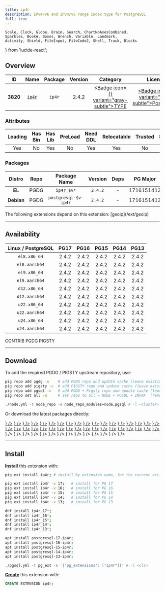 ```yaml
---
title: ip4r
description: IPv4/v6 and IPv4/v6 range index type for PostgreSQL
full: true
---
```


    Scale, Clock, Globe, Brain, Search, ChartNoAxesCombined,
    Sparkles, BookA, Boxes, Wrench, Variable, Landmark,
    Activity, Shield, FileInput, FileCode2, Shell, Truck, Blocks
} from 'lucide-react';

## Overview

| <TooltipIconButton tooltip="Extension unique identifier" side="top">ID</TooltipIconButton> | <TooltipIconButton tooltip="Extension name" side="top">Name</TooltipIconButton> | <TooltipIconButton tooltip="Package name for installation" side="top">Package</TooltipIconButton> | <TooltipIconButton tooltip="Latest available extension version" side="top">Version</TooltipIconButton> | <TooltipIconButton tooltip="Extension category" side="top">Category</TooltipIconButton> | <TooltipIconButton tooltip="Open source license" side="top">License</TooltipIconButton> | <TooltipIconButton tooltip="Programming language" side="top">Lang</TooltipIconButton> |
|:--------:|:--------:|:----------:|:--------------:|:---------------------------------------:|:------------------------------------------------------:|:----:|
| **3820** | [`ip4r`](https://github.com/RhodiumToad/ip4r) | `ip4r` | 2.4.2 | <a href="/ext/type" className="no-underline"><Badge icon={<Boxes />} variant="gray-subtle">TYPE</Badge></a> | <a href="/ext/list/license#postgresql" className="no-underline"><Badge icon={<Scale />} variant="blue-subtle">PostgreSQL</Badge></a> | <a href="/ext/list/lang#c"><Badge icon={<FileCode2 />} variant="blue-subtle">C</Badge></a> |

### Attributes

| <TooltipIconButton tooltip="The Primary Leading extension in the Package" side="top">Leading</TooltipIconButton> | <TooltipIconButton tooltip="Contains binary utils" side="top">Has Bin</TooltipIconButton> | <TooltipIconButton tooltip="Contains .so shared library files" side="top">Has Lib</TooltipIconButton> | <TooltipIconButton tooltip="Requires preloading via shared_preload_libraries" side="top">PreLoad</TooltipIconButton> | <TooltipIconButton tooltip="Requires CREATE EXTENSION DDL command" side="top">Need DDL</TooltipIconButton> | <TooltipIconButton tooltip="Can be installed in any schema" side="top">Relocatable</TooltipIconButton> | <TooltipIconButton tooltip="Can be created by non-superuser" side="top">Trusted</TooltipIconButton> | <TooltipIconButton tooltip="Schemas used by this extension" side="top">Schemas</TooltipIconButton> |
|:-------:|:-------:|:-------:|:-------:|:--------:|:-----------:|:-------:|:-------:|
| Yes | No | Yes | No | Yes | Yes | No | - |

### Packages

| <TooltipIconButton tooltip="Linux distribution family, EL or Debian" side="top">Distro</TooltipIconButton> | <TooltipIconButton tooltip="Package repository" side="top">Repo</TooltipIconButton> | <TooltipIconButton tooltip="The RPM/DEB Package Name Pattern (replace $v with real pg major)" side="top">Package Name</TooltipIconButton> | <TooltipIconButton tooltip="Latest package version" side="top">Version</TooltipIconButton> | <TooltipIconButton tooltip="RPM/DEB Package dependencies" side="top">Deps</TooltipIconButton> | <TooltipIconButton tooltip="Available in these PostgreSQL Major Versions" side="top">PG Major</TooltipIconButton> |
|:----------:|:--------:|:------------------------:|:-----------:|:------------:|:------------------:|
|   **EL**   | <Badge variant="blue-subtle"><span className="font-bold">PGDG</span></Badge> | `ip4r_$v*` | `2.4.2` | - | <Badge variant="green-subtle">17</Badge><Badge variant="green-subtle">16</Badge><Badge variant="green-subtle">15</Badge><Badge variant="green-subtle">14</Badge><Badge variant="green-subtle">13</Badge> |
| **Debian** | <Badge variant="blue-subtle"><span className="font-bold">PGDG</span></Badge> | `postgresql-$v-ip4r` | `2.4.2` | - | <Badge variant="green-subtle">17</Badge><Badge variant="green-subtle">16</Badge><Badge variant="green-subtle">15</Badge><Badge variant="green-subtle">14</Badge><Badge variant="green-subtle">13</Badge> |


<Callout title="Dependent Extensions" type="info">
    The following extensions depend on this extension: [geoip](/ext/geoip)
</Callout>


------

## Availability

| <TooltipIconButton tooltip="Linux Distro Arch / PostgreSQL Major Version" side="top">Linux / PostgreSQL </TooltipIconButton> | **PG17** | **PG16** | **PG15** | **PG14** | **PG13** |
|:-----:|:-----:|:-----:|:-----:|:-----:|:-----:|
| `el8.x86_64` | <Badge variant="blue-subtle">2.4.2</Badge> | <Badge variant="blue-subtle">2.4.2</Badge> | <Badge variant="blue-subtle">2.4.2</Badge> | <Badge variant="blue-subtle">2.4.2</Badge> | <Badge variant="blue-subtle">2.4.2</Badge> |
| `el8.aarch64` | <Badge variant="blue-subtle">2.4.2</Badge> | <Badge variant="blue-subtle">2.4.2</Badge> | <Badge variant="blue-subtle">2.4.2</Badge> | <Badge variant="blue-subtle">2.4.2</Badge> | <Badge variant="blue-subtle">2.4.2</Badge> |
| `el9.x86_64` | <Badge variant="blue-subtle">2.4.2</Badge> | <Badge variant="blue-subtle">2.4.2</Badge> | <Badge variant="blue-subtle">2.4.2</Badge> | <Badge variant="blue-subtle">2.4.2</Badge> | <Badge variant="blue-subtle">2.4.2</Badge> |
| `el9.aarch64` | <Badge variant="blue-subtle">2.4.2</Badge> | <Badge variant="blue-subtle">2.4.2</Badge> | <Badge variant="blue-subtle">2.4.2</Badge> | <Badge variant="blue-subtle">2.4.2</Badge> | <Badge variant="blue-subtle">2.4.2</Badge> |
| `d12.x86_64` | <Badge variant="blue-subtle">2.4.2</Badge> | <Badge variant="blue-subtle">2.4.2</Badge> | <Badge variant="blue-subtle">2.4.2</Badge> | <Badge variant="blue-subtle">2.4.2</Badge> | <Badge variant="blue-subtle">2.4.2</Badge> |
| `d12.aarch64` | <Badge variant="blue-subtle">2.4.2</Badge> | <Badge variant="blue-subtle">2.4.2</Badge> | <Badge variant="blue-subtle">2.4.2</Badge> | <Badge variant="blue-subtle">2.4.2</Badge> | <Badge variant="blue-subtle">2.4.2</Badge> |
| `u22.x86_64` | <Badge variant="blue-subtle">2.4.2</Badge> | <Badge variant="blue-subtle">2.4.2</Badge> | <Badge variant="blue-subtle">2.4.2</Badge> | <Badge variant="blue-subtle">2.4.2</Badge> | <Badge variant="blue-subtle">2.4.2</Badge> |
| `u22.aarch64` | <Badge variant="blue-subtle">2.4.2</Badge> | <Badge variant="blue-subtle">2.4.2</Badge> | <Badge variant="blue-subtle">2.4.2</Badge> | <Badge variant="blue-subtle">2.4.2</Badge> | <Badge variant="blue-subtle">2.4.2</Badge> |
| `u24.x86_64` | <Badge variant="blue-subtle">2.4.2</Badge> | <Badge variant="blue-subtle">2.4.2</Badge> | <Badge variant="blue-subtle">2.4.2</Badge> | <Badge variant="blue-subtle">2.4.2</Badge> | <Badge variant="blue-subtle">2.4.2</Badge> |
| `u24.aarch64` | <Badge variant="blue-subtle">2.4.2</Badge> | <Badge variant="blue-subtle">2.4.2</Badge> | <Badge variant="blue-subtle">2.4.2</Badge> | <Badge variant="blue-subtle">2.4.2</Badge> | <Badge variant="blue-subtle">2.4.2</Badge> |

<Badge variant="green-subtle"><span className="font-black">CONTRIB</span></Badge> <Badge variant="blue-subtle"><span className="font-black">PGDG</span></Badge> <Badge variant="amber-subtle"><span className="font-black">PIGSTY</span></Badge>

------

## Download

To add the required PGDG / PIGSTY upstream repository, use:

```bash tab="pig"
pig repo add pgdg -u    # add PGDG repo and update cache (leave existing repos)
pig repo add pigsty -u  # add PIGSTY repo and update cache (leave existing repos)
pig repo add pgsql -u   # add PGDG + Pigsty repo and update cache (leave existing repos)
pig repo set all -u     # set repo to all = NODE + PGSQL + INFRA  (remove existing repos)
```
```bash tab="pigsty"
./node.yml -t node_repo -e node_repo_modules=node,pgsql # -l <cluster>
```

Or download the latest packages directly:

<Files>
    <Folder name="el8.x86_64">
        <a href="https://download.postgresql.org/pub/repos/yum/17/redhat/rhel-8-x86_64/ip4r_17-2.4.2-2PGDG.rhel8.x86_64.rpm"><File name="ip4r_17-2.4.2-2PGDG.rhel8.x86_64.rpm" icon={<Package className="text-emerald-500" />} /></a>
        <a href="https://download.postgresql.org/pub/repos/yum/16/redhat/rhel-8-x86_64/ip4r_16-2.4.2-1PGDG.rhel8.x86_64.rpm"><File name="ip4r_16-2.4.2-1PGDG.rhel8.x86_64.rpm" icon={<Package className="text-emerald-500" />} /></a>
        <a href="https://download.postgresql.org/pub/repos/yum/15/redhat/rhel-8-x86_64/ip4r_15-2.4.2-1PGDG.rhel8.x86_64.rpm"><File name="ip4r_15-2.4.2-1PGDG.rhel8.x86_64.rpm" icon={<Package className="text-emerald-500" />} /></a>
        <a href="https://download.postgresql.org/pub/repos/yum/14/redhat/rhel-8-x86_64/ip4r_14-2.4.2-1PGDG.rhel8.x86_64.rpm"><File name="ip4r_14-2.4.2-1PGDG.rhel8.x86_64.rpm" icon={<Package className="text-emerald-500" />} /></a>
        <a href="https://download.postgresql.org/pub/repos/yum/13/redhat/rhel-8-x86_64/ip4r_13-2.4.2-1PGDG.rhel8.x86_64.rpm"><File name="ip4r_13-2.4.2-1PGDG.rhel8.x86_64.rpm" icon={<Package className="text-emerald-500" />} /></a>
    </Folder>
    <Folder name="el8.aarch64">
        <a href="https://download.postgresql.org/pub/repos/yum/17/redhat/rhel-8-aarch64/ip4r_17-2.4.2-2PGDG.rhel8.aarch64.rpm"><File name="ip4r_17-2.4.2-2PGDG.rhel8.aarch64.rpm" icon={<Package className="text-orange-500" />} /></a>
        <a href="https://download.postgresql.org/pub/repos/yum/16/redhat/rhel-8-aarch64/ip4r_16-2.4.2-1PGDG.rhel8.aarch64.rpm"><File name="ip4r_16-2.4.2-1PGDG.rhel8.aarch64.rpm" icon={<Package className="text-orange-500" />} /></a>
        <a href="https://download.postgresql.org/pub/repos/yum/15/redhat/rhel-8-aarch64/ip4r_15-2.4.2-1PGDG.rhel8.aarch64.rpm"><File name="ip4r_15-2.4.2-1PGDG.rhel8.aarch64.rpm" icon={<Package className="text-orange-500" />} /></a>
        <a href="https://download.postgresql.org/pub/repos/yum/14/redhat/rhel-8-aarch64/ip4r_14-2.4.2-1PGDG.rhel8.aarch64.rpm"><File name="ip4r_14-2.4.2-1PGDG.rhel8.aarch64.rpm" icon={<Package className="text-orange-500" />} /></a>
        <a href="https://download.postgresql.org/pub/repos/yum/13/redhat/rhel-8-aarch64/ip4r_13-2.4.2-1PGDG.rhel8.aarch64.rpm"><File name="ip4r_13-2.4.2-1PGDG.rhel8.aarch64.rpm" icon={<Package className="text-orange-500" />} /></a>
    </Folder>
    <Folder name="el9.x86_64">
        <a href="https://download.postgresql.org/pub/repos/yum/17/redhat/rhel-9-x86_64/ip4r_17-2.4.2-2PGDG.rhel9.x86_64.rpm"><File name="ip4r_17-2.4.2-2PGDG.rhel9.x86_64.rpm" icon={<Package className="text-emerald-500" />} /></a>
        <a href="https://download.postgresql.org/pub/repos/yum/16/redhat/rhel-9-x86_64/ip4r_16-2.4.2-1PGDG.rhel9.x86_64.rpm"><File name="ip4r_16-2.4.2-1PGDG.rhel9.x86_64.rpm" icon={<Package className="text-emerald-500" />} /></a>
        <a href="https://download.postgresql.org/pub/repos/yum/15/redhat/rhel-9-x86_64/ip4r_15-2.4.2-1PGDG.rhel9.x86_64.rpm"><File name="ip4r_15-2.4.2-1PGDG.rhel9.x86_64.rpm" icon={<Package className="text-emerald-500" />} /></a>
        <a href="https://download.postgresql.org/pub/repos/yum/14/redhat/rhel-9-x86_64/ip4r_14-2.4.2-1PGDG.rhel9.x86_64.rpm"><File name="ip4r_14-2.4.2-1PGDG.rhel9.x86_64.rpm" icon={<Package className="text-emerald-500" />} /></a>
        <a href="https://download.postgresql.org/pub/repos/yum/13/redhat/rhel-9-x86_64/ip4r_13-2.4.2-1PGDG.rhel9.x86_64.rpm"><File name="ip4r_13-2.4.2-1PGDG.rhel9.x86_64.rpm" icon={<Package className="text-emerald-500" />} /></a>
    </Folder>
    <Folder name="el9.aarch64">
        <a href="https://download.postgresql.org/pub/repos/yum/17/redhat/rhel-9-aarch64/ip4r_17-2.4.2-2PGDG.rhel9.aarch64.rpm"><File name="ip4r_17-2.4.2-2PGDG.rhel9.aarch64.rpm" icon={<Package className="text-orange-500" />} /></a>
        <a href="https://download.postgresql.org/pub/repos/yum/16/redhat/rhel-9-aarch64/ip4r_16-2.4.2-1PGDG.rhel9.aarch64.rpm"><File name="ip4r_16-2.4.2-1PGDG.rhel9.aarch64.rpm" icon={<Package className="text-orange-500" />} /></a>
        <a href="https://download.postgresql.org/pub/repos/yum/15/redhat/rhel-9-aarch64/ip4r_15-2.4.2-1PGDG.rhel9.aarch64.rpm"><File name="ip4r_15-2.4.2-1PGDG.rhel9.aarch64.rpm" icon={<Package className="text-orange-500" />} /></a>
        <a href="https://download.postgresql.org/pub/repos/yum/14/redhat/rhel-9-aarch64/ip4r_14-2.4.2-1PGDG.rhel9.aarch64.rpm"><File name="ip4r_14-2.4.2-1PGDG.rhel9.aarch64.rpm" icon={<Package className="text-orange-500" />} /></a>
        <a href="https://download.postgresql.org/pub/repos/yum/13/redhat/rhel-9-aarch64/ip4r_13-2.4.2-1PGDG.rhel9.aarch64.rpm"><File name="ip4r_13-2.4.2-1PGDG.rhel9.aarch64.rpm" icon={<Package className="text-orange-500" />} /></a>
    </Folder>
    <Folder name="d12.x86_64">
        <a href="https://apt.postgresql.org/pub/repos/apt/pool/main/i/ip4r/postgresql-17-ip4r_2.4.2-3.pgdg120+1_arm64.deb"><File name="postgresql-17-ip4r_2.4.2-3.pgdg120+1_arm64.deb" icon={<Box className="text-emerald-500" />} /></a>
        <a href="https://apt.postgresql.org/pub/repos/apt/pool/main/i/ip4r/postgresql-16-ip4r_2.4.2-3.pgdg120+1_arm64.deb"><File name="postgresql-16-ip4r_2.4.2-3.pgdg120+1_arm64.deb" icon={<Box className="text-emerald-500" />} /></a>
        <a href="https://apt.postgresql.org/pub/repos/apt/pool/main/i/ip4r/postgresql-15-ip4r_2.4.2-3.pgdg120+1_arm64.deb"><File name="postgresql-15-ip4r_2.4.2-3.pgdg120+1_arm64.deb" icon={<Box className="text-emerald-500" />} /></a>
        <a href="https://apt.postgresql.org/pub/repos/apt/pool/main/i/ip4r/postgresql-14-ip4r_2.4.2-3.pgdg120+1_arm64.deb"><File name="postgresql-14-ip4r_2.4.2-3.pgdg120+1_arm64.deb" icon={<Box className="text-emerald-500" />} /></a>
        <a href="https://apt.postgresql.org/pub/repos/apt/pool/main/i/ip4r/postgresql-13-ip4r_2.4.2-3.pgdg120+1_arm64.deb"><File name="postgresql-13-ip4r_2.4.2-3.pgdg120+1_arm64.deb" icon={<Box className="text-emerald-500" />} /></a>
    </Folder>
    <Folder name="d12.aarch64">
        <a href="https://apt.postgresql.org/pub/repos/apt/pool/main/i/ip4r/postgresql-17-ip4r_2.4.2-3.pgdg120+1_amd64.deb"><File name="postgresql-17-ip4r_2.4.2-3.pgdg120+1_amd64.deb" icon={<Box className="text-orange-500" />} /></a>
        <a href="https://apt.postgresql.org/pub/repos/apt/pool/main/i/ip4r/postgresql-16-ip4r_2.4.2-3.pgdg120+1_amd64.deb"><File name="postgresql-16-ip4r_2.4.2-3.pgdg120+1_amd64.deb" icon={<Box className="text-orange-500" />} /></a>
        <a href="https://apt.postgresql.org/pub/repos/apt/pool/main/i/ip4r/postgresql-15-ip4r_2.4.2-3.pgdg120+1_amd64.deb"><File name="postgresql-15-ip4r_2.4.2-3.pgdg120+1_amd64.deb" icon={<Box className="text-orange-500" />} /></a>
        <a href="https://apt.postgresql.org/pub/repos/apt/pool/main/i/ip4r/postgresql-14-ip4r_2.4.2-3.pgdg120+1_amd64.deb"><File name="postgresql-14-ip4r_2.4.2-3.pgdg120+1_amd64.deb" icon={<Box className="text-orange-500" />} /></a>
        <a href="https://apt.postgresql.org/pub/repos/apt/pool/main/i/ip4r/postgresql-13-ip4r_2.4.2-3.pgdg120+1_amd64.deb"><File name="postgresql-13-ip4r_2.4.2-3.pgdg120+1_amd64.deb" icon={<Box className="text-orange-500" />} /></a>
    </Folder>
    <Folder name="u22.x86_64">
        <a href="https://apt.postgresql.org/pub/repos/apt/pool/main/i/ip4r/postgresql-17-ip4r_2.4.2-3.pgdg22.04+1_amd64.deb"><File name="postgresql-17-ip4r_2.4.2-3.pgdg22.04+1_amd64.deb" icon={<Box className="text-emerald-500" />} /></a>
        <a href="https://apt.postgresql.org/pub/repos/apt/pool/main/i/ip4r/postgresql-16-ip4r_2.4.2-3.pgdg22.04+1_amd64.deb"><File name="postgresql-16-ip4r_2.4.2-3.pgdg22.04+1_amd64.deb" icon={<Box className="text-emerald-500" />} /></a>
        <a href="https://apt.postgresql.org/pub/repos/apt/pool/main/i/ip4r/postgresql-15-ip4r_2.4.2-3.pgdg22.04+1_amd64.deb"><File name="postgresql-15-ip4r_2.4.2-3.pgdg22.04+1_amd64.deb" icon={<Box className="text-emerald-500" />} /></a>
        <a href="https://apt.postgresql.org/pub/repos/apt/pool/main/i/ip4r/postgresql-14-ip4r_2.4.2-3.pgdg22.04+1_amd64.deb"><File name="postgresql-14-ip4r_2.4.2-3.pgdg22.04+1_amd64.deb" icon={<Box className="text-emerald-500" />} /></a>
        <a href="https://apt.postgresql.org/pub/repos/apt/pool/main/i/ip4r/postgresql-13-ip4r_2.4.2-3.pgdg22.04+1_amd64.deb"><File name="postgresql-13-ip4r_2.4.2-3.pgdg22.04+1_amd64.deb" icon={<Box className="text-emerald-500" />} /></a>
    </Folder>
    <Folder name="u22.aarch64">
        <a href="https://apt.postgresql.org/pub/repos/apt/pool/main/i/ip4r/postgresql-17-ip4r_2.4.2-3.pgdg22.04+1_arm64.deb"><File name="postgresql-17-ip4r_2.4.2-3.pgdg22.04+1_arm64.deb" icon={<Box className="text-orange-500" />} /></a>
        <a href="https://apt.postgresql.org/pub/repos/apt/pool/main/i/ip4r/postgresql-16-ip4r_2.4.2-3.pgdg22.04+1_arm64.deb"><File name="postgresql-16-ip4r_2.4.2-3.pgdg22.04+1_arm64.deb" icon={<Box className="text-orange-500" />} /></a>
        <a href="https://apt.postgresql.org/pub/repos/apt/pool/main/i/ip4r/postgresql-15-ip4r_2.4.2-3.pgdg22.04+1_arm64.deb"><File name="postgresql-15-ip4r_2.4.2-3.pgdg22.04+1_arm64.deb" icon={<Box className="text-orange-500" />} /></a>
        <a href="https://apt.postgresql.org/pub/repos/apt/pool/main/i/ip4r/postgresql-14-ip4r_2.4.2-3.pgdg22.04+1_arm64.deb"><File name="postgresql-14-ip4r_2.4.2-3.pgdg22.04+1_arm64.deb" icon={<Box className="text-orange-500" />} /></a>
        <a href="https://apt.postgresql.org/pub/repos/apt/pool/main/i/ip4r/postgresql-13-ip4r_2.4.2-3.pgdg22.04+1_arm64.deb"><File name="postgresql-13-ip4r_2.4.2-3.pgdg22.04+1_arm64.deb" icon={<Box className="text-orange-500" />} /></a>
    </Folder>
    <Folder name="u24.x86_64">
        <a href="https://apt.postgresql.org/pub/repos/apt/pool/main/i/ip4r/postgresql-17-ip4r_2.4.2-3.pgdg24.04+1_amd64.deb"><File name="postgresql-17-ip4r_2.4.2-3.pgdg24.04+1_amd64.deb" icon={<Box className="text-emerald-500" />} /></a>
        <a href="https://apt.postgresql.org/pub/repos/apt/pool/main/i/ip4r/postgresql-16-ip4r_2.4.2-3.pgdg24.04+1_amd64.deb"><File name="postgresql-16-ip4r_2.4.2-3.pgdg24.04+1_amd64.deb" icon={<Box className="text-emerald-500" />} /></a>
        <a href="https://apt.postgresql.org/pub/repos/apt/pool/main/i/ip4r/postgresql-15-ip4r_2.4.2-3.pgdg24.04+1_amd64.deb"><File name="postgresql-15-ip4r_2.4.2-3.pgdg24.04+1_amd64.deb" icon={<Box className="text-emerald-500" />} /></a>
        <a href="https://apt.postgresql.org/pub/repos/apt/pool/main/i/ip4r/postgresql-14-ip4r_2.4.2-3.pgdg24.04+1_amd64.deb"><File name="postgresql-14-ip4r_2.4.2-3.pgdg24.04+1_amd64.deb" icon={<Box className="text-emerald-500" />} /></a>
        <a href="https://apt.postgresql.org/pub/repos/apt/pool/main/i/ip4r/postgresql-13-ip4r_2.4.2-3.pgdg24.04+1_amd64.deb"><File name="postgresql-13-ip4r_2.4.2-3.pgdg24.04+1_amd64.deb" icon={<Box className="text-emerald-500" />} /></a>
    </Folder>
    <Folder name="u24.aarch64">
        <a href="https://apt.postgresql.org/pub/repos/apt/pool/main/i/ip4r/postgresql-17-ip4r_2.4.2-3.pgdg24.04+1_arm64.deb"><File name="postgresql-17-ip4r_2.4.2-3.pgdg24.04+1_arm64.deb" icon={<Box className="text-orange-500" />} /></a>
        <a href="https://apt.postgresql.org/pub/repos/apt/pool/main/i/ip4r/postgresql-16-ip4r_2.4.2-3.pgdg24.04+1_arm64.deb"><File name="postgresql-16-ip4r_2.4.2-3.pgdg24.04+1_arm64.deb" icon={<Box className="text-orange-500" />} /></a>
        <a href="https://apt.postgresql.org/pub/repos/apt/pool/main/i/ip4r/postgresql-15-ip4r_2.4.2-3.pgdg24.04+1_arm64.deb"><File name="postgresql-15-ip4r_2.4.2-3.pgdg24.04+1_arm64.deb" icon={<Box className="text-orange-500" />} /></a>
        <a href="https://apt.postgresql.org/pub/repos/apt/pool/main/i/ip4r/postgresql-14-ip4r_2.4.2-3.pgdg24.04+1_arm64.deb"><File name="postgresql-14-ip4r_2.4.2-3.pgdg24.04+1_arm64.deb" icon={<Box className="text-orange-500" />} /></a>
        <a href="https://apt.postgresql.org/pub/repos/apt/pool/main/i/ip4r/postgresql-13-ip4r_2.4.2-3.pgdg24.04+1_arm64.deb"><File name="postgresql-13-ip4r_2.4.2-3.pgdg24.04+1_arm64.deb" icon={<Box className="text-orange-500" />} /></a>
    </Folder>
</Files>

------

## Install

[**Install**](/docs/pgsql/extension/install) this extension with:

```bash tab="pig"
pig ext install ip4r; # install by extension name, for the current active PG version

pig ext install ip4r -v 17;   # install for PG 17
pig ext install ip4r -v 16;   # install for PG 16
pig ext install ip4r -v 15;   # install for PG 15
pig ext install ip4r -v 14;   # install for PG 14
pig ext install ip4r -v 13;   # install for PG 13
```
```bash tab="yum" 
dnf install ip4r_17*;
dnf install ip4r_16*;
dnf install ip4r_15*;
dnf install ip4r_14*;
dnf install ip4r_13*;
```
```bash tab="apt" 
apt install postgresql-17-ip4r;
apt install postgresql-16-ip4r;
apt install postgresql-15-ip4r;
apt install postgresql-14-ip4r;
apt install postgresql-13-ip4r;
```
```bash tab="ansible"
./pgsql.yml -t pg_ext -e '{"pg_extensions": ["ip4r"]}' # -l <cls>
```

[**Create**](/docs/pgsql/extension/create) this extension with:

```sql
CREATE EXTENSION ip4r;
```


